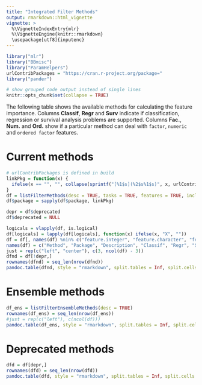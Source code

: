 ```yaml
---
title: "Integrated Filter Methods"
output: rmarkdown::html_vignette
vignette: >
  %\VignetteIndexEntry{mlr}
  %\VignetteEngine{knitr::rmarkdown}
  \usepackage[utf8]{inputenc}
---
```


```r
library("mlr")
library("BBmisc")
library("ParamHelpers")
urlContribPackages = "https://cran.r-project.org/package="
library("pander")

# show grouped code output instead of single lines
knitr::opts_chunk$set(collapse = TRUE)
```

The following table shows the available methods for calculating the feature importance.
Columns **Classif**, **Regr** and **Surv** indicate if classification, regression or survival analysis problems are supported.
Columns **Fac.**, **Num.** and **Ord.** show if a particular method can deal with `factor`, `numeric` and `ordered factor` features.

# Current methods

```r
# urlContribPackages is defined in build
linkPkg = function(x) {
  ifelse(x == "", "", collapse(sprintf("[%1$s](%2$s%1$s)", x, urlContribPackages), sep = "<br />"))
}
df = listFilterMethods(desc = TRUE, tasks = TRUE, features = TRUE, include.deprecated = TRUE)
df$package = sapply(df$package, linkPkg)

depr = df$deprecated
df$deprecated = NULL

logicals = vlapply(df, is.logical)
df[logicals] = lapply(df[logicals], function(x) ifelse(x, "X", ""))
df = df[, names(df) %nin% c("feature.integer", "feature.character", "feature.logical")]
names(df) = c("Method", "Package", "Description", "Classif", "Regr", "Surv",  "Fac.", "Num.", "Ord.")
just = rep(c("left", "center"), c(3, ncol(df) - 3))
dfnd = df[!depr,]
rownames(dfnd) = seq_len(nrow(dfnd))
pandoc.table(dfnd, style = "rmarkdown", split.tables = Inf, split.cells = Inf, emphasize.rownames = FALSE, justify = just)
```

# Ensemble methods

```r
df_ens = listFilterEnsembleMethods(desc = TRUE)
rownames(df_ens) = seq_len(nrow(df_ens))
#just = rep(c("left"), c(ncol(df)))
pandoc.table(df_ens, style = "rmarkdown", split.tables = Inf, split.cells = Inf)
```

# Deprecated methods

```r
dfd = df[depr,]
rownames(dfd) = seq_len(nrow(dfd))
pandoc.table(dfd, style = "rmarkdown", split.tables = Inf, split.cells = Inf, justify = just)
```
